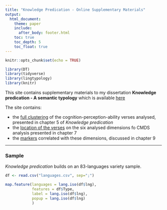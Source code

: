 ```yaml
---
title: "Knowledge Predication - Online Supplementary Materials"
output:
  html_document:
    theme: paper
    include:
      after_body: footer.html
    toc: true
    toc_depth: 5
    toc_float: true
---
```



```r
knitr::opts_chunk$set(echo = TRUE)
```

```r
library(DT)
library(tidyverse)
library(lingtypology)
library(knitr)
```


This site contains supplementary materials to my dissertation **Knowledge predication - A semantic typology** which is available <a href="https://su.diva-portal.org/smash/record.jsf?dswid=-269&pid=diva2%3A1800727&c=18&searchType=SIMPLE&language=sv&query=anna+sj%C3%B6berg&af=%5B%5D&aq=%5B%5B%5D%5D&aq2=%5B%5B%5D%5D&aqe=%5B%5D&noOfRows=50&sortOrder=author_sort_asc&sortOrder2=title_sort_asc&onlyFullText=false&sf=all">here</a> 

The site contains:

- the <a href="clusters.html">full clustering</a> of the cognition-perception-ability verses analysed, presented in chapter 5 of *Knowledge predication*
- the <a href="dimensions.html">location of the verses</a> on the six analysed dimensions fo CMDS analysis presented in chapter 7
- the <a href="markers.html">markers</a> correlated with these dimensions, discussed in chapter 9

---

### Sample

*Knowledge predication* builds on an 83-languages variety sample.

```r
df <- read.csv("languages.csv", sep=";")
```


```r
map.feature(languages = lang.iso(df$lng),
            features = df$Type,
            label = lang.iso(df$lng),
            popup = lang.iso(df$lng)
            )

```







